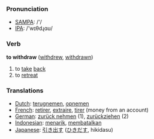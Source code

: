 === Pronunciation ===
*[[w:SAMPA|SAMPA]]: /'/
*[[w:IPA|IPA]]: /'wɪθdɻɑʊ/

=== Verb ===

'''to withdraw''' ([[withdrew]], [[withdrawn]])

# to [[take]] [[back]]
# to [[retreat]]

=== Translations ===
*[[Dutch]]: [[terugnemen]], [[opnemen]]
*[[French]]: [[retirer]], [[extraire]], [[tirer]] (money from an account)
*[[German]]: [[zurück nehmen]] (1), [[zurückziehen]] (2)
*[[Indonesian]]: [[tarik|menarik]], [[batal|membatalkan]]
*[[Japanese]]: [[引き出す]] ([[ひきだす]], hikidasu)